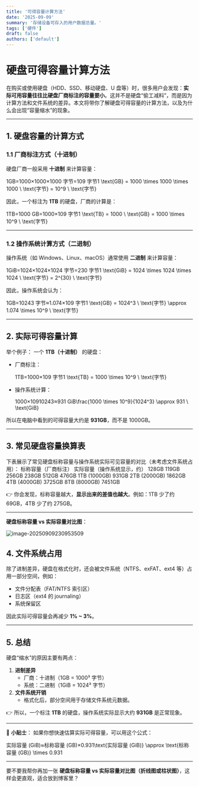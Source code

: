 ```yaml
---
title: '可得容量计算方法'
date: '2025-09-09'
summary: '存储设备可存入的用户数据总量。'
tags: ['硬件']
draft: false
authors: ['default']
---
```


# 硬盘可得容量计算方法

在购买或使用硬盘（HDD、SSD、移动硬盘、U 盘等）时，很多用户会发现：**实际可用容量往往比硬盘厂商标注的容量要小**。这并不是硬盘“偷工减料”，而是因为计算方法和文件系统的差异。本文将带你了解硬盘可得容量的计算方法，以及为什么会出现“容量缩水”的现象。

---

## 1. 硬盘容量的计算方式

### 1.1 厂商标注方式（十进制）

硬盘厂商一般采用 **十进制** 来计算容量：

1GB=1000×1000×1000 字节=109 字节1 \text{GB} = 1000 \times 1000 \times 1000 \ \text{字节} = 10^9 \ \text{字节}

因此，一个标注为 **1TB** 的硬盘，厂商的计算是：

1TB=1000 GB=1000×109 字节1 \text{TB} = 1000 \ \text{GB} = 1000 \times 10^9 \ \text{字节}

---

### 1.2 操作系统计算方式（二进制）

操作系统（如 Windows、Linux、macOS）通常使用 **二进制** 来计算容量：

1GiB=1024×1024×1024 字节=230 字节1 \text{GiB} = 1024 \times 1024 \times 1024 \ \text{字节} = 2^{30} \ \text{字节}

因此，操作系统会认为：

1GB=10243 字节≈1.074×109 字节1 \text{GB} = 1024^3 \ \text{字节} \approx 1.074 \times 10^9 \ \text{字节}

---

## 2. 实际可得容量计算

举个例子：
一个 **1TB（十进制）** 的硬盘：

- 厂商标注：

  1TB=1000×109 字节1 \text{TB} = 1000 \times 10^9 \ \text{字节}

- 操作系统计算：

  1000×10910243≈931 GiB\frac{1000 \times 10^9}{1024^3} \approx 931 \ \text{GiB}

所以在电脑中看到的可得容量大约是 **931GB**，而不是 1000GB。

---

## 3. 常见硬盘容量换算表

下表展示了常见硬盘标称容量与操作系统实际可见容量的对比（未考虑文件系统占用）：
标称容量（厂商标注） 实际容量（操作系统显示，约）
128GB 119GB
256GB 238GB
512GB 476GB
1TB (1000GB) 931GB
2TB (2000GB) 1862GB
4TB (4000GB) 3725GB
8TB (8000GB) 7451GB

👉 你会发现，标称容量越大，**显示出来的差值也越大**。例如：1TB 少了约 69GB，4TB 少了约 275GB。

---

**硬盘标称容量 vs 实际容量对比图**：

![image-20250909230953509](https://markdownimage-1257263724.cos.ap-chengdu.myqcloud.com/typroa/202509092309530.png)

## 4. 文件系统占用

除了进制差异，硬盘在格式化时，还会被文件系统（NTFS、exFAT、ext4 等）占用一部分空间，例如：

- 文件分配表（FAT/NTFS 索引区）
- 日志区（ext4 的 journaling）
- 系统保留区

因此实际可得容量会再减少 **1% ~ 3%**。

---

## 5. 总结

硬盘“缩水”的原因主要有两点：

1. **进制差异**
   - 厂商：十进制（1GB = 1000³ 字节）
   - 系统：二进制（1GiB = 1024³ 字节）
2. **文件系统开销**
   - 格式化后，部分空间用于存储文件系统元数据。

👉 所以，一个标注 **1TB** 的硬盘，操作系统实际显示大约 **931GB** 是正常现象。

---

📌 **小贴士**：
如果你想快速估算实际可得容量，可以用这个公式：

实际容量 (GiB)≈标称容量 (GB)×0.931\text{实际容量 (GiB)} \approx \text{标称容量 (GB)} \times 0.931

---

要不要我帮你再加一张 **硬盘标称容量 vs 实际容量对比图（折线图或柱状图）**，这样会更直观，适合放到博客里？
